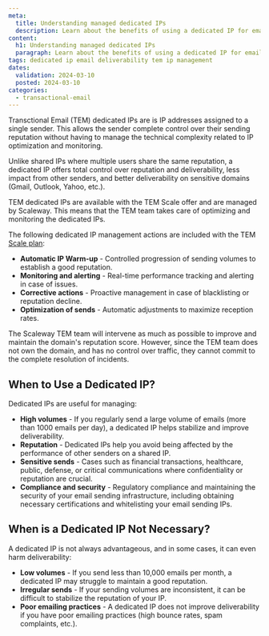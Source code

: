 ```yaml
---
meta:
  title: Understanding managed dedicated IPs
  description: Learn about the benefits of using a dedicated IP for email sending, how TEM-managed dedicated IPs work, and when to use them.
content:
  h1: Understanding managed dedicated IPs
  paragraph: Learn about the benefits of using a dedicated IP for email sending, how TEM-managed dedicated IPs work, and when to use them.
tags: dedicated ip email deliverability tem ip management
dates:
  validation: 2024-03-10
  posted: 2024-03-10
categories:
  - transactional-email
---
```


Transctional Email (TEM) dedicated IPs are is IP addresses assigned to a single sender. This allows the sender complete control over their sending reputation without having to manage the technical complexity related to IP optimization and monitoring.

Unlike shared IPs where multiple users share the same reputation, a dedicated IP offers total control over reputation and deliverability, less impact from other senders, and better deliverability on sensitive domains (Gmail, Outlook, Yahoo, etc.).

TEM dedicated IPs are available with the TEM Scale offer and are managed by Scaleway. This means that the TEM team takes care of optimizing and monitoring the dedicated IPs.

The following dedicated IP management actions are included with the TEM [Scale plan]():
- **Automatic IP Warm-up** - Controlled progression of sending volumes to establish a good reputation.
- **Monitoring and alerting** - Real-time performance tracking and alerting in case of issues.
- **Corrective actions** - Proactive management in case of blacklisting or reputation decline.
- **Optimization of sends** - Automatic adjustments to maximize reception rates.

<Message type="important">
  The Scaleway TEM team will intervene as much as possible to improve and maintain the domain's reputation score. However, since the TEM team does not own the domain, and has no control over traffic, they cannot commit to the complete resolution of incidents.
</Message>

## When to Use a Dedicated IP?

Dedicated IPs are useful for managing:

- **High volumes** - If you regularly send a large volume of emails (more than 1000 emails per day), a dedicated IP helps stabilize and improve deliverability.
- **Reputation** - Dedicated IPs help you avoid being affected by the performance of other senders on a shared IP.
- **Sensitive sends** - Cases such as financial transactions, healthcare, public, defense, or critical communications where confidentiality or reputation are crucial.
- **Compliance and security** - Regulatory compliance and maintaining the security of your email sending infrastructure, including obtaining necessary certifications and whitelisting your email sending IPs.

## When is a Dedicated IP Not Necessary?

A dedicated IP is not always advantageous, and in some cases, it can even harm deliverability:

- **Low volumes** - If you send less than 10,000 emails per month, a dedicated IP may struggle to maintain a good reputation.
- **Irregular sends** - If your sending volumes are inconsistent, it can be difficult to stabilize the reputation of your IP.
- **Poor emailing practices** - A dedicated IP does not improve deliverability if you have poor emailing practices (high bounce rates, spam complaints, etc.).

